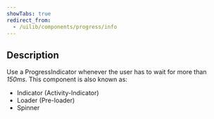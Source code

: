 ```yaml
---
showTabs: true
redirect_from:
  - /uilib/components/progress/info
---
```


## Description

Use a ProgressIndicator whenever the user has to wait for more than _150ms_. This component is also known as:

- Indicator (Activity-Indicator)
- Loader (Pre-loader)
- Spinner
